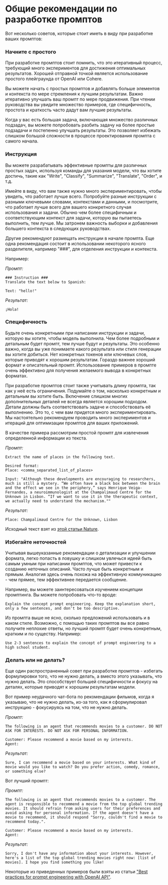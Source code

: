 # Общие рекомендации по разработке промптов

Вот несколько советов, которые стоит иметь в виду при разработке ваших промптов:


### Начните с простого
При разработке промптов стоит помнить, что это итеративный процесс, требующий много экспериментов для достижения оптимальных результатов. Хорошей отправной точкой является использование простого плейграунда от OpenAI или Cohere.

Вы можете начать с простых промптов и добавлять больше элементов и контекста по мере стремления к лучшим результатам. Важно итеративно улучшать ваш промпт по мере продвижения. При чтении руководства вы увидите множество примеров, где специфичность, простота и краткость часто дадут вам лучшие результаты.

Когда у вас есть большая задача, включающая множество различных подзадач, вы можете попробовать разбить задачу на более простые подзадачи и постепенно улучшать результаты. Это позволяет избежать слишком большой сложности в процессе проектирования промпта с самого начала.

### Инструкция
Вы можете разрабатывать эффективные промпты для различных простых задач, используя команды для указания модели, что вы хотите достичь, такие как "Write", "Classify", "Summarize", "Translate", "Order", и т.д.

Имейте в виду, что вам также нужно много экспериментировать, чтобы увидеть, что работает лучше всего. Попробуйте разные инструкции с разными ключевыми словами, контекстами и данными, и посмотрите, что работает лучше всего для вашего конкретного случая использования и задачи. Обычно чем более специфичным и соответствующим контекст для задачи, которую вы пытаетесь выполнить, тем лучше. Мы затронем важность выборки и добавления большего контекста в следующих руководствах.

Другие рекомендуют размещать инструкции в начале промпта. Еще одна рекомендация состоит в использовании некоторого ясного разделителя, например "###", для отделения инструкции и контекста.

Например:

*Промпт:*
```
### Instruction ###
Translate the text below to Spanish:

Text: "hello!"
```

*Результат:*
```
¡Hola!
```

### Специфичность
Будьте очень конкретными при написании инструкции и задачи, которую вы хотите, чтобы модель выполнила. Чем более подробным и детальным будет промпт, тем лучше будут и результаты. Это особенно важно, когда вы уже понимаете какого результата или стиля генерации вы хотите добиться. Нет конкретных токенов или ключевых слов, которые приводят к хорошим результатам. Гораздо важнее хороший формат и описательный промпт. Использование примеров в промпте очень эффективно для получения желаемого вывода в конкретных форматах.

При разработке промптов стоит также учитывать длину промпта, так как у неё есть ограничения. Подумайте о том, насколько конкретным и детальным вы хотите быть. Включение слишком многих дополнительных деталей не всегда является хорошим подходом. Детали должны быть соответствовать задаче и способствовать её выполнению. Это то, с чем вам придется много экспериментировать. Мы настоятельно рекомендуем проводить много экспериментов и итераций для оптимизации промптов для ваших приложений.

В качестве примера рассмотрим простой промпт для извлечения определенной информации из текста.

*Промпт:*
```
Extract the name of places in the following text. 

Desired format:
Place: <comma_separated_list_of_places>

Input: "Although these developments are encouraging to researchers, much is still a mystery. “We often have a black box between the brain and the effect we see in the periphery,” says Henrique Veiga-Fernandes, a neuroimmunologist at the Champalimaud Centre for the Unknown in Lisbon. “If we want to use it in the therapeutic context, we actually need to understand the mechanism.""
```

*Результат:*
```
Place: Champalimaud Centre for the Unknown, Lisbon
```

Исходный текст взят из [этой статьи Nature](https://www.nature.com/articles/d41586-023-00509-z).

### Избегайте неточностей

Учитывая вышеуказанные рекомендации о детализации и улучшении формата, легко попасть в ловушку и слишком увлечься идеей быть самым умным при написании промптов, что может привести к созданию неточных описаний. Часто лучше быть конкретным и прямым. Аналогия здесь очень похожа на эффективную коммуникацию - чем прямее, тем эффективнее передается сообщение.

Например, вы можете заинтересоваться изучением концепции промптинга. Вы можете попробовать что-то вроде:

```
Explain the concept prompt engineering. Keep the explanation short, only a few sentences, and don't be too descriptive.
```

Из промпта выше не ясно, сколько предложений использовать и в каком стиле. Возможно, с помощью таких промптов вы все равно получите неплохие ответы, но лучший промпт будет очень конкретным, кратким и по существу. Например:

```
Use 2-3 sentences to explain the concept of prompt engineering to a high school student.
```

### Делать или не делать?
Еще один распространенный совет при разработке промптов - избегать формулировки того, что не нужно делать, а вместо этого указывать, что нужно делать. Это способствует большей специфичности и фокусу на деталях, которые приводят к хорошим результатам модели.

Вот пример неудачного чат-бота по рекомендации фильмов, когда я указываю, что не нужно делать, из-за того, как я сформулировал инструкцию - фокусируясь на том, что не нужно делать.

*Промпт:*
```
The following is an agent that recommends movies to a customer. DO NOT ASK FOR INTERESTS. DO NOT ASK FOR PERSONAL INFORMATION.

Customer: Please recommend a movie based on my interests.
Agent: 
```

*Результат:*
```
Sure, I can recommend a movie based on your interests. What kind of movie would you like to watch? Do you prefer action, comedy, romance, or something else?
```

Вот лучший промпт:

*Промпт:*
```
The following is an agent that recommends movies to a customer. The agent is responsible to recommend a movie from the top global trending movies. It should refrain from asking users for their preferences and avoid asking for personal information. If the agent doesn't have a movie to recommend, it should respond "Sorry, couldn't find a movie to recommend today.".

Customer: Please recommend a movie based on my interests.
Agent:
```

*Результат:*
```
Sorry, I don't have any information about your interests. However, here's a list of the top global trending movies right now: [list of movies]. I hope you find something you like!
```

Некоторые из приведенных примеров были взяты из статьи ["Best practices for prompt engineering with OpenAI API"](https://help.openai.com/en/articles/6654000-best-practices-for-prompt-engineering-with-openai-api).
